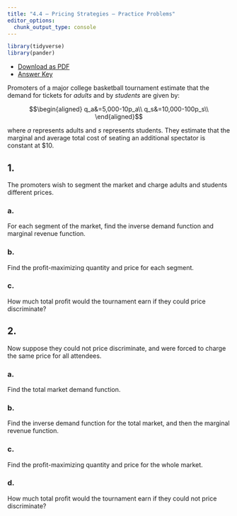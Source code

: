 ```yaml
---
title: "4.4 — Pricing Strategies — Practice Problems"
editor_options: 
  chunk_output_type: console
---
```


```r
library(tidyverse)
library(pander)
```

- [<i class="fas fa-file-pdf"></i> Download as PDF](/practice/4.3-practice.pdf)
- [<i class="far fa-life-ring"></i> Answer Key](https://www.youtube.com/watch/dQw4w9WgXcQ)

Promoters of a major college basketball tournament estimate that the demand for tickets for *adults* and by *students* are given by:

$$\begin{aligned}
q_a&=5,000-10p_a\\
q_s&=10,000-100p_s\\
\end{aligned}$$

where $a$ represents adults and $s$ represents students. They estimate that the marginal and average total cost of seating an additional spectator is constant at $10.

## 1.

The promoters wish to segment the market and charge adults and students different prices.

### a.

For each segment of the market, find the inverse demand function and marginal revenue function.

### b.

Find the profit-maximizing quantity and price for each segment.

### c.

How much total profit would the tournament earn if they could price discriminate?

## 2. 

Now suppose they could not price discriminate, and were forced to charge the same price for all attendees.

### a. 

Find the total market demand function.

### b.

Find the inverse demand function for the total market, and then the marginal revenue function. 

### c.

Find the profit-maximizing quantity and price for the whole market. 

### d.

How much total profit would the tournament earn if they could not price discriminate?
